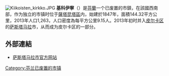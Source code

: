 [[File:Kiikoisten_kirkko.JPG|thumb]]
'''基科伊寧'''（{{lang-fi|Kiikoinen}}）是[[芬蘭|芬蘭]]一个已废置的市鎮，在該國西南部，作为独立的市镇时位于[[薩塔昆塔區|薩塔昆塔區]]内，始建於1847年，面積144.32平方公里，2013年人口1,263，人口密度為每平方公里9.15人。2013年初时并入[[皮尔卡区|皮尔卡区]]的[[萨斯塔马拉|萨斯塔马拉]]市，从而成为皮尔卡区的一部分。

==外部連結==
{{commonscat|Kiikoinen}}
* [https://www.sastamala.fi/ 萨斯塔马拉市官方网站] {{Wayback|url=https://www.sastamala.fi/ |date=20180426032055 }} {{fi}} {{en}} {{ru}}

{{Finland-geo-stub}}
[[Category:芬兰已废置的市镇|Category:芬兰已废置的市镇]]